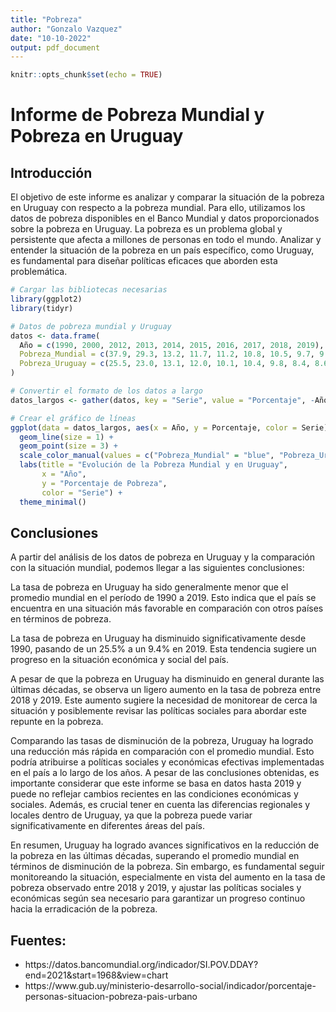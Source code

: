 ---
title: "Pobreza"
author: "Gonzalo Vazquez"
date: "10-10-2022"
output: pdf_document
---

```{r setup, include=FALSE}
knitr::opts_chunk$set(echo = TRUE)
```

# Informe de Pobreza Mundial y Pobreza en Uruguay

## Introducción
El objetivo de este informe es analizar y comparar la situación de la pobreza en Uruguay con respecto a la pobreza mundial. Para ello, utilizamos los datos de pobreza disponibles en el Banco Mundial y datos proporcionados sobre la pobreza en Uruguay. La pobreza es un problema global y persistente que afecta a millones de personas en todo el mundo. Analizar y entender la situación de la pobreza en un país específico, como Uruguay, es fundamental para diseñar políticas eficaces que aborden esta problemática.

```{r cars, warning=FALSE, echo=FALSE}
# Cargar las bibliotecas necesarias
library(ggplot2)
library(tidyr)

# Datos de pobreza mundial y Uruguay
datos <- data.frame(
  Año = c(1990, 2000, 2012, 2013, 2014, 2015, 2016, 2017, 2018, 2019),
  Pobreza_Mundial = c(37.9, 29.3, 13.2, 11.7, 11.2, 10.8, 10.5, 9.7, 9.0, 8.5),
  Pobreza_Uruguay = c(25.5, 23.0, 13.1, 12.0, 10.1, 10.4, 9.8, 8.4, 8.6, 9.4)
)

# Convertir el formato de los datos a largo
datos_largos <- gather(datos, key = "Serie", value = "Porcentaje", -Año)

# Crear el gráfico de líneas
ggplot(data = datos_largos, aes(x = Año, y = Porcentaje, color = Serie)) +
  geom_line(size = 1) +
  geom_point(size = 3) +
  scale_color_manual(values = c("Pobreza_Mundial" = "blue", "Pobreza_Uruguay" = "red")) +
  labs(title = "Evolución de la Pobreza Mundial y en Uruguay",
       x = "Año",
       y = "Porcentaje de Pobreza",
       color = "Serie") +
  theme_minimal()

```

## Conclusiones
A partir del análisis de los datos de pobreza en Uruguay y la comparación con la situación mundial, podemos llegar a las siguientes conclusiones:

La tasa de pobreza en Uruguay ha sido generalmente menor que el promedio mundial en el período de 1990 a 2019. Esto indica que el país se encuentra en una situación más favorable en comparación con otros países en términos de pobreza.

La tasa de pobreza en Uruguay ha disminuido significativamente desde 1990, pasando de un 25.5% a un 9.4% en 2019. Esta tendencia sugiere un progreso en la situación económica y social del país.

A pesar de que la pobreza en Uruguay ha disminuido en general durante las últimas décadas, se observa un ligero aumento en la tasa de pobreza entre 2018 y 2019. Este aumento sugiere la necesidad de monitorear de cerca la situación y posiblemente revisar las políticas sociales para abordar este repunte en la pobreza.

Comparando las tasas de disminución de la pobreza, Uruguay ha logrado una reducción más rápida en comparación con el promedio mundial. Esto podría atribuirse a políticas sociales y económicas efectivas implementadas en el país a lo largo de los años.
A pesar de las conclusiones obtenidas, es importante considerar que este informe se basa en datos hasta 2019 y puede no reflejar cambios recientes en las condiciones económicas y sociales. Además, es crucial tener en cuenta las diferencias regionales y locales dentro de Uruguay, ya que la pobreza puede variar significativamente en diferentes áreas del país.

En resumen, Uruguay ha logrado avances significativos en la reducción de la pobreza en las últimas décadas, superando el promedio mundial en términos de disminución de la pobreza. Sin embargo, es fundamental seguir monitoreando la situación, especialmente en vista del aumento en la tasa de pobreza observado entre 2018 y 2019, y ajustar las políticas sociales y económicas según sea necesario para garantizar un progreso continuo hacia la erradicación de la pobreza.

## Fuentes:
- https://datos.bancomundial.org/indicador/SI.POV.DDAY?end=2021&start=1968&view=chart
- https://www.gub.uy/ministerio-desarrollo-social/indicador/porcentaje-personas-situacion-pobreza-pais-urbano
